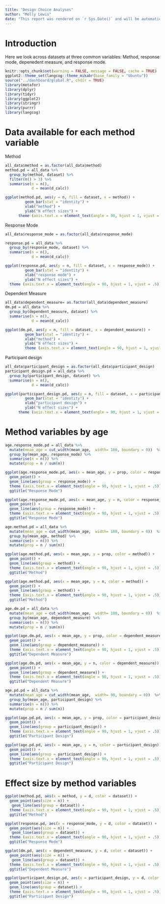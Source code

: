 ```yaml
---
title: "Design Choice Analyses"
author: "Molly Lewis"
date: "This report was rendered on `r Sys.Date()` and will be automatically re-rendered nightly, reflecting any changes in the data or code."
---
```

  
# Introduction
Here we look across datasets at three common variables: Method, response mode, depenedent measure, and response mode.

```r
knitr::opts_chunk$set(warning = FALSE, message = FALSE, cache = TRUE)
ggplot2::theme_set(langcog::theme_mikabr(base_family = "Ubuntu"))
source("../dashboard/global.R", chdir = TRUE)
library(metafor)
library(dplyr)
library(tidyr)
library(ggplot2)
library(stringr)
library(purrr)
library(langcog)
```

# Data available for each method variable
Method
```r
all_data$method = as.factor(all_data$method)
method.pd = all_data %>%
  group_by(method, dataset) %>%
  filter(n() > 3) %>%
  summarise(n = n(),
            d = mean(d_calc))

ggplot(method.pd, aes(y = n, fill = dataset, x = method)) + 
         geom_bar(stat = "identity") +
         xlab("method") +
         ylab("N effect sizes") +
      theme (axis.text.x = element_text(angle = 90, hjust = 1, vjust = .5))
```

Response Mode
```r
all_data$response_mode = as.factor(all_data$response_mode)

response.pd = all_data %>%
  group_by(response_mode, dataset) %>%
  summarise(n = n(),
            d = mean(d_calc))

ggplot(response.pd, aes(y = n, fill = dataset, x = response_mode)) + 
         geom_bar(stat = "identity") +
         xlab("response mode") +
         ylab("N effect sizes") +
  theme (axis.text.x = element_text(angle = 90, hjust = 1, vjust = .5))
```

Dependent Measure
```r
all_data$dependent_measure= as.factor(all_data$dependent_measure)
dm.pd = all_data %>%
  group_by(dependent_measure, dataset) %>%
  summarise(n = n(),
            d = mean(d_calc))

ggplot(dm.pd, aes(y = n, fill = dataset, x = dependent_measure)) + 
         geom_bar(stat = "identity") +
         xlab("method") +
         ylab("N effect sizes") +
         theme (axis.text.x = element_text(angle = 90, hjust = 1, vjust = .5))
```

Participant design
```r
all_data$participant_design = as.factor(all_data$participant_design)
participant_design.pd = all_data %>%
  group_by(participant_design, dataset) %>%
  summarise(n = n(),
            d = mean(d_calc))

ggplot(participant_design.pd, aes(y = n, fill = dataset, x = participant_design)) + 
         geom_bar(stat = "identity") +
         xlab("participant design") +
         ylab("N effect sizes") +
      theme (axis.text.x = element_text(angle = 90, hjust = 1, vjust = .5))
```

# Method variables by age
```r
age.response_mode.pd = all_data %>%
  mutate(mean_age = cut_width(mean_age,  width= 180, boundary = 0))  %>%
  group_by(mean_age, response_mode) %>%
  summarise(n = n()) %>%
  mutate(prop = n / sum(n))

ggplot(age.response_mode.pd, aes(x = mean_age, y = prop, color = response_mode)) +
  geom_point() +
  geom_line(aes(group = response_mode)) +
  theme (axis.text.x = element_text(angle = 90, hjust = 1, vjust = .5)) +
  ggtitle("Response Mode")

ggplot(age.response_mode.pd, aes(x = mean_age, y = n, color = response_mode)) +
  geom_point() +
  geom_line(aes(group = response_mode)) +
  theme (axis.text.x = element_text(angle = 90, hjust = 1, vjust = .5)) +
  ggtitle("Response Mode")

age.method.pd = all_data %>%
  mutate(mean_age = cut_width(mean_age,  width= 180, boundary = 0))  %>%
  group_by(mean_age, method) %>%
  summarise(n = n()) %>%
  mutate(prop = n / sum(n))

ggplot(age.method.pd, aes(x = mean_age, y = prop, color = method)) +
  geom_point() +
  geom_line(aes(group = method)) +
  theme (axis.text.x = element_text(angle = 90, hjust = 1, vjust = .5)) +
  ggtitle("Method")

ggplot(age.method.pd, aes(x = mean_age, y = n, color = method)) +
  geom_point() +
  geom_line(aes(group = method)) +
  theme (axis.text.x = element_text(angle = 90, hjust = 1, vjust = .5)) +
  ggtitle("Method")

age.dm.pd = all_data %>%
  mutate(mean_age = cut_width(mean_age,  width= 180, boundary = 0))  %>%
  group_by(mean_age, dependent_measure) %>%
  summarise(n = n()) %>%
  mutate(prop = n / sum(n))

ggplot(age.dm.pd, aes(x = mean_age, y = prop, color = dependent_measure)) +
  geom_point() +
  geom_line(aes(group = dependent_measure)) +
  theme (axis.text.x = element_text(angle = 90, hjust = 1, vjust = .5)) +
  ggtitle("Dependent Measure")

ggplot(age.dm.pd, aes(x = mean_age, y = n, color = dependent_measure)) +
  geom_point() +
  geom_line(aes(group = dependent_measure)) +
  theme (axis.text.x = element_text(angle = 90, hjust = 1, vjust = .5)) +
  ggtitle("Dependent Measure")

age.pd.pd = all_data %>%
  mutate(mean_age = cut_width(mean_age,  width= 90, boundary = 0))  %>%
  group_by(mean_age, participant_design) %>%
  summarise(n = n()) %>%
  mutate(prop = n / sum(n))

ggplot(age.pd.pd, aes(x = mean_age, y = prop, color = participant_design)) +
  geom_point() +
  geom_line(aes(group = participant_design)) +
  theme (axis.text.x = element_text(angle = 90, hjust = 1, vjust = .5)) +
  ggtitle("Participant Design")

ggplot(age.pd.pd, aes(x = mean_age, y = n, color = participant_design)) +
  geom_point() +
  geom_line(aes(group = participant_design)) +
  theme (axis.text.x = element_text(angle = 90, hjust = 1, vjust = .5)) +
  ggtitle("Participant Design")
```

# Effect size by method variables
```r
ggplot(method.pd, aes(x = method, y = d, color = dataset)) +
  geom_point(aes(size = n)) +
   geom_line(aes(group = dataset)) + 
  theme (axis.text.x = element_text(angle = 90, hjust = 1, vjust = .5)) +
  ggtitle("Method")

ggplot(response.pd, aes(x = response_mode, y = d, color = dataset)) +
  geom_point(aes(size = n)) +
   geom_line(aes(group = dataset)) + 
  theme (axis.text.x = element_text(angle = 90, hjust = 1, vjust = .5)) +
  ggtitle("Response Mode")

ggplot(dm.pd, aes(x = dependent_measure, y = d, color = dataset)) +
  geom_point(aes(size = n)) +
   geom_line(aes(group = dataset)) + 
  theme (axis.text.x = element_text(angle = 90, hjust = 1, vjust = .5)) +
  ggtitle("Dependent Measure")

ggplot(participant_design.pd, aes(x = participant_design, y = d, color = dataset)) +
  geom_point(aes(size = n)) +
  geom_line(aes(group = dataset)) + 
  theme (axis.text.x = element_text(angle = 90, hjust = 1, vjust = .5)) +
  ggtitle("Participant Design")
```
